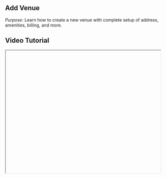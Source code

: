 


<div className="mdx-content">

## Add Venue



*Purpose*: Learn how to create a new venue with complete setup of address, amenities, billing, and more.

## Video Tutorial



<iframe
  width="100%"
  height="400"
  title="Add Venue Tutorial"
  allowFullScreen
  className="rounded-lg"
/>

---

## Steps:



❶ **From the main dashboard, click on the Settings option located on the left sidebar.**  
❷ **Under the Venue Management section, click on the Venue card (first navigation tab).**  
❸ **Inside the venue section, click the “Add Venue” button at the top-right corner.**  
❹ **A multi-step panel will open:**
- **Step 1: Basic Info** – Upload up to 5 venue images, fill out the venue name, slug, franchise details, gender restriction, phone number, email, and business type.  
- **Step 2: Address** – Enter the complete address details of the venue.  
- **Step 3: Amenities** – Select applicable amenities such as WiFi, lotion, private rooms, etc.  
- **Step 4: Operating Hours** – Set working days, opening and closing hours, and define any off-peak timings.  
- **Step 5: Billing Info** – Enter billing name, venue name, billing address.  
- **Step 6: Workstations** – Add workstation names for staff or service areas.  
❺ **After completing all fields, click Save to successfully add the venue.**

---

**Tip for First-Time Users**:  
Setting up venues properly helps streamline operations, assign staff, and organize service locations efficiently.

<div className="space-y-4 mt-6">

<div className="my-10 border-t border-gray-200" />

## More questions about this


</div>
<div className="space-y-4 mt-6">
  <details className="bg-white rounded-md p-4 border border-gray-300">
  <summary
    className="font-medium text-base text-gray-900"
    style={{
      backgroundColor: 'transparent',
      outline: 'none',
      cursor: 'pointer',
      userSelect: 'none',
      listStyle: 'none',
    }}
  >Can I add multiple venues?</summary>
   <p className="mt-2 text-sm text-gray-700">
      Yes, there is no limit on how many venues you can add. Just follow the same steps for each.
    </p>
  </details>

  <details className="bg-white rounded-md p-4 border border-gray-300">
  <summary
    className="font-medium text-base text-gray-900"
    style={{
      backgroundColor: 'transparent',
      outline: 'none',
      cursor: 'pointer',
      userSelect: 'none',
      listStyle: 'none',
    }}
  >Can I edit venue details later?</summary>
    <p className="mt-2 text-sm text-gray-700">
      Yes, you can go back to the venue card anytime and click Edit to modify details.
    </p>
  </details>
</div>
</div>

---

<div className="space-y-4 mt-6">

<div className="my-10 border-t border-gray-200" />

<div className="mdx-content mt-10">

Was this article helpful?

<div style={{ display: 'flex', gap: '1rem' }}>
  <button style={{ padding: '0.5rem', borderRadius: '9999px', backgroundColor: '#f0f0f0' }}>
    👍
  </button>
  <button style={{ padding: '0.5rem', borderRadius: '9999px', backgroundColor: '#f0f0f0' }}>
    👎
  </button>
</div>
</div>

---
</div>
